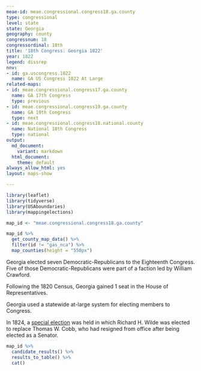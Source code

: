 ```yaml
---
meae-id: meae.congressional.congress18.ga.county
type: congressional
level: state
state: Georgia
geography: county
congressnum: 18
congressordinal: 18th
title: '18th Congress: Georgia 1822'
year: 1822
legend: dissrep
nnv:
- id: ga.uscongress.1822
  name: GA US Congress 1822 At Large
related-maps:
- id: meae.congressional.congress17.ga.county
  name: GA 17th Congress
  type: previous
- id: meae.congressional.congress19.ga.county
  name: GA 19th Congress
  type: next
- id: meae.congressional.congress18.national.county
  name: National 18th Congress
  type: national
output:
  md_document:
    variant: markdown
  html_document:
    theme: default
always_allow_html: yes
layout: maps-show

---
```


```r
library(leaflet)
library(tidyverse)
library(USAboundaries)
library(mappingelections)

map_id <- "meae.congressional.congress18.ga.county"
```

<div class="map">

```r
map_id %>%
  get_county_map_data() %>%
  filter(id != "gas_nca") %>% 
  map_counties(height = "550px")
```

</div>

Georgia elected seven Democratic-Republicans to the Eighteenth Congress. Five of those Democratic-Republicans were part of a faction led by William Crawford.

Following the 1820 Census, Georgia gained 1 seat in the House of Representatives.

Georgia used a statewide at-large system for electing members to Congress.

In 1824, a [special election](https://elections.lib.tufts.edu/catalog/tufts:ga.uscongress.special.1824) was held in which Richard H. Wilde was elected to replace Thomas W. Cobb, who had resigned from office after being elected as a Senator.

<div class="results-table">

```r
map_id %>%
  candidate_results() %>%
  results_to_table() %>%
  cat()
```

</div>
